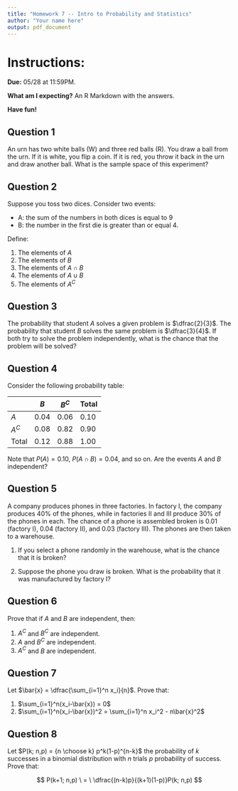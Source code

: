 ```yaml
---
title: "Homework 7 -- Intro to Probability and Statistics"
author: "Your name here"
output: pdf_document
---
```


# Instructions:

**Due:** 05/28 at 11:59PM.

**What am I expecting?** An R Markdown with the answers.

**Have fun!**

## Question 1

An urn has two white balls (W) and three red balls (R). You draw a ball from the urn. If it is white, you flip a coin. If it is red, you throw it back in the urn and draw another ball. What is the sample space of this experiment?

## Question 2

Suppose you toss two dices. Consider two events:

- A: the sum of the numbers in both dices is equal to 9
- B: the number in the first die is greater than or equal 4.

Define:

1. The elements of $A$
2. The elements of $B$
3. The elements of $A \cap B$
4. The elements of $A \cup B$
5. The elements of $A^C$

## Question 3

The probability that student $A$ solves a given problem is $\dfrac{2}{3}$. The probability that student $B$ solves the same problem is $\dfrac{3}{4}$. If both try to solve the problem independently, what is the chance that the problem will be solved?

## Question 4

Consider the following probability table:

|       | $B$  | $B^C$ | Total |
|-------|------|-------|-------|
| $A$   | 0.04 | 0.06  | 0.10  |
| $A^C$ | 0.08 | 0.82  | 0.90  |
| Total | 0.12 | 0.88  | 1.00  |

Note that $P(A) = 0.10$, $P(A \cap B) = 0.04$, and so on. Are the events $A$ and $B$ independent?

## Question 5

A company produces phones in three factories. In factory I, the company produces 40\% of the phones, while in factories II and III produce 30\% of the phones in each. The chance of a phone is assembled broken is 0.01 (factory I), 0.04 (factory II), and 0.03 (factory III). The phones are then taken to a warehouse. 

1. If you select a phone randomly in the warehouse, what is the chance that it is broken?

2. Suppose the phone you draw is broken. What is the probability that it was manufactured by factory I?

## Question 6

Prove that if $A$ and $B$ are independent, then:

1. $A^C$ and $B^C$ are independent.
2. $A$ and $B^C$ are independent. 
3. $A^C$ and $B$ are independent.

## Question 7

Let $\bar{x} = \dfrac{\sum_{i=1}^n x_i}{n}$. Prove that:

1. $\sum_{i=1}^n(x_i-\bar{x}) = 0$
2. $\sum_{i=1}^n(x_i-\bar{x})^2 = \sum_{i=1}^n x_i^2 - n\bar{x}^2$

## Question 8

Let $P(k; n,p) = {n \choose k} p^k(1-p)^{n-k}$ the probability of $k$ successes in a binomial distribution with $n$ trials $p$ probability of success. Prove that:

$$ P(k+1; n,p) \ = \ \dfrac{(n-k)p}{(k+1)(1-p)}P(k; n,p) $$